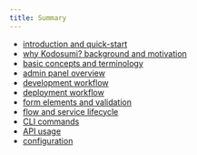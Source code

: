 ```yaml
---
title: Summary
---
```


* [introduction and quick-start](https://github.com/masumi-network/kodosumi)
* [why Kodosumi? background and motivation](/why)
* [basic concepts and terminology](/concepts)
* [admin panel overview](/panel)
* [development workflow](/develop)
* [deployment workflow](/deploy)
* [form elements and validation](/forms)
* [flow and service lifecycle](/lifecycle)
* [CLI commands](/cli)
* [API usage](/reference)
* [configuration](/config)
